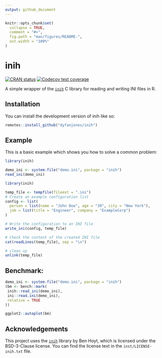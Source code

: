 ```yaml
---
output: github_document
---
```


```r
knitr::opts_chunk$set(
  collapse = TRUE,
  comment = "#>",
  fig.path = "man/figures/README-",
  out.width = "100%"
)
```

# inih

<!-- badges: start -->
[![CRAN status](https://www.r-pkg.org/badges/version/inih)](https://CRAN.R-project.org/package=inih)
[![Codecov test coverage](https://codecov.io/gh/DyfanJones/inih/graph/badge.svg)](https://app.codecov.io/gh/DyfanJones/inih)
<!-- badges: end -->

A simple wrapper of the [`inih`](https://github.com/benhoyt/inih) C library for reading and writing INI files in R.

## Installation

You can install the development version of inih like so:

``` r
remotes::install_github("dyfanjones/inih")
```

## Example

This is a basic example which shows you how to solve a common problem:

``` r
library(inih)

demo_ini <- system.file("demo.ini", package = "inih")
read_ini(demo_ini)
```


``` r
library(inih)

temp_file <- tempfile(fileext = ".ini")
# Create an example configuration list
config <- list(
  person = list(name = "John Doe", age = "30", city = "New York"),
  job = list(title = "Engineer", company = "ExampleCorp")
)

# Write the configuration to an INI file
write_ini(config, temp_file)

# Check the content of the created INI file
cat(readLines(temp_file), sep = "\n")

# clean up
unlink(temp_file)
```

## Benchmark:

```r
demo_ini <- system.file("demo.ini", package = "inih")
(bm <- bench::mark(
 inih::read_ini(demo_ini),
 ini::read.ini(demo_ini),
 relative = TRUE
))

ggplot2::autoplot(bm)
```

## Acknowledgements

This project uses the [`inih`](https://github.com/benhoyt/inih) library by Ben Hoyt, which is licensed under the BSD-3-Clause license. You can find the license text in the `inst/LICENSE-inih.txt` file.

